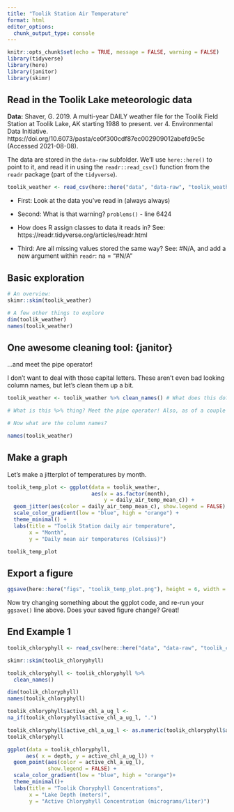 ```yaml
---
title: "Toolik Station Air Temperature"
format: html
editor_options: 
  chunk_output_type: console
---
```


```r
knitr::opts_chunk$set(echo = TRUE, message = FALSE, warning = FALSE)
library(tidyverse)
library(here)
library(janitor)
library(skimr)
```

## Read in the Toolik Lake meteorologic data

**Data:** Shaver, G. 2019. A multi-year DAILY weather file for the Toolik Field Station at Toolik Lake, AK starting 1988 to present. ver 4. Environmental Data Initiative. https://doi.org/10.6073/pasta/ce0f300cdf87ec002909012abefd9c5c (Accessed 2021-08-08).

The data are stored in the `data-raw` subfolder. We'll use `here::here()` to point to it, and read it in using the `readr::read_csv()` function from the `readr` package (part of the `tidyverse`).

```r
toolik_weather <- read_csv(here::here("data", "data-raw", "toolik_weather.csv"),)
```

-   First: Look at the data you've read in (always always)

-   Second: What is that warning? `problems()` - line 6424

-   How does R assign classes to data it reads in? See: https://readr.tidyverse.org/articles/readr.html

-   Third: Are all missing values stored the same way? See: #N/A, and add a new argument within `readr`: na = "#N/A"

## Basic exploration

```r
# An overview:
skimr::skim(toolik_weather)

# A few other things to explore
dim(toolik_weather)
names(toolik_weather)
```

## One awesome cleaning tool: {janitor}

...and meet the pipe operator!

I don't want to deal with those capital letters. These aren't even bad looking column names, but let's clean them up a bit.

```r
toolik_weather <- toolik_weather %>% clean_names() # What does this do? Say it in words.

# What is this %>% thing? Meet the pipe operator! Also, as of a couple months ago, |> is a native pipe operator (versus %>%, which comes along with the tidyverse)

# Now what are the column names?
```

```r
names(toolik_weather)
```

## Make a graph

Let's make a jitterplot of temperatures by month.

```r
toolik_temp_plot <- ggplot(data = toolik_weather,
                           aes(x = as.factor(month),
                               y = daily_air_temp_mean_c)) +
  geom_jitter(aes(color = daily_air_temp_mean_c), show.legend = FALSE) +
  scale_color_gradient(low = "blue", high = "orange") +
  theme_minimal() +
  labs(title = "Toolik Station daily air temperature",
       x = "Month",
       y = "Daily mean air temperatures (Celsius)")

toolik_temp_plot
```

## Export a figure

```r
ggsave(here::here("figs", "toolik_temp_plot.png"), height = 6, width = 7)
```

Now try changing something about the ggplot code, and re-run your `ggsave()` line above. Does your saved figure change? Great!

## End Example 1

```r
toolik_chloryphyll <- read_csv(here::here("data", "data-raw", "toolik_chlorophyll.csv"))
```

```r
skimr::skim(toolik_chloryphyll)
```

```r
toolik_chloryphyll <- toolik_chloryphyll %>%
  clean_names()
```

```r
dim(toolik_chloryphyll)
names(toolik_chloryphyll)
```

```r
toolik_chloryphyll$active_chl_a_ug_l <-
na_if(toolik_chloryphyll$active_chl_a_ug_l, ".")

toolik_chloryphyll$active_chl_a_ug_l <- as.numeric(toolik_chloryphyll$active_chl_a_ug_l)
toolik_chloryphyll
```

```r
ggplot(data = toolik_chloryphyll, 
      aes( x = depth, y = active_chl_a_ug_l)) +
  geom_point(aes(color = active_chl_a_ug_l), 
             show.legend = FALSE) +
  scale_color_gradient(low = "blue", high = "orange")+
  theme_minimal()+
  labs(title = "Toolik Choryphyll Concentrations", 
       x = "Lake Depth (meters)", 
       y = "Active Chloryphyll Concentration (micrograms/liter)")
```



